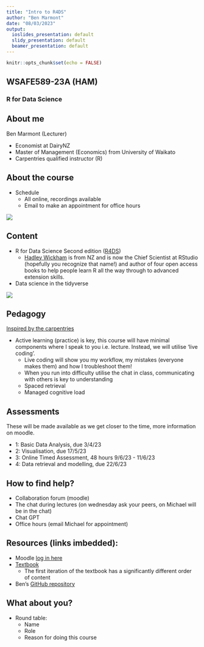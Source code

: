```yaml
---
title: "Intro to R4DS"
author: "Ben Marmont"
date: "08/03/2023"
output:
  ioslides_presentation: default
  slidy_presentation: default
  beamer_presentation: default
---
```


```r
knitr::opts_chunk$set(echo = FALSE)
```

## WSAFE589-23A (HAM)

### R for Data Science

## About me

Ben Marmont (Lecturer)

-   Economist at DairyNZ
-   Master of Management (Economics) from University of Waikato
-   Carpentries qualified instructor (R)

## About the course

-   Schedule
    -   All online, recordings available
    -   Email to make an appointment for office hours

![](schedulev2.png)

## Content

-   R for Data Science Second edition ([R4DS](https://r4ds.hadley.nz/))
    -   [Hadley Wickham](https://hadley.nz/) is from NZ and is now the Chief Scientist at RStudio (hopefully you recognize that name!) and author of four open access books to help people learn R all the way through to advanced extension skills.
-   Data science in the tidyverse

![](tidyverse.png)

## Pedagogy

[Inspired by the carpentries](https://orchid00.github.io/The_Carpentries_info/overview-of-carpentries-pedagogic-model.html)

-   Active learning (practice) is key, this course will have minimal components where I speak to you i.e. lecture. Instead, we will utilise 'live coding'.
    -   Live coding will show you my workflow, my mistakes (everyone makes them) and how I troubleshoot them!
    -   When you run into difficulty utilise the chat in class, communicating with others is key to understanding
    -   Spaced retrieval
    -   Managed cognitive load

## Assessments

These will be made available as we get closer to the time, more information on moodle.

-   1: Basic Data Analysis, due 3/4/23
-   2: Visualisation, due 17/5/23
-   3: Online Timed Assessment, 48 hours 9/6/23 - 11/6/23
-   4: Data retrieval and modelling, due 22/6/23

## How to find help?

-   Collaboration forum (moodle)
-   The chat during lectures (on wednesday ask your peers, on Michael will be in the chat)
-   Chat GPT
-   Office hours (email Michael for appointment)

## Resources (links imbedded):

-   Moodle [log in here](https://www.waikato.ac.nz/)
-   [Textbook](https://r4ds.hadley.nz/)
    -   The first iteration of the textbook has a significantly different order of content
-   Ben's [GitHub repository](https://github.com/BenMarmont/waikato_r4ds_2023)

## What about you?

-   Round table:
    -   Name
    -   Role
    -   Reason for doing this course
